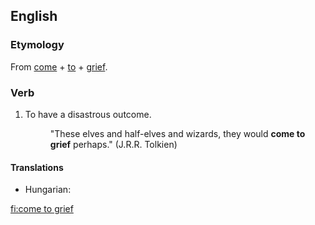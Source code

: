 ==English==

===Etymology===
From [[come]] + [[to]] + [[grief]].

===Verb===
{{en-verb|comes to grief|coming to grief|came to grief}}

# {{idiom}} To have a disastrous outcome.
#:"These elves and half-elves and wizards, they would '''come to grief''' perhaps." (J.R.R. Tolkien)

====Translations====
{{trans-top|to have a disastrous outcome}}
* Hungarian: {{t-|hu|pórul jár}}
{{trans-mid}}
{{trans-bottom}}

[[fi:come to grief]]
